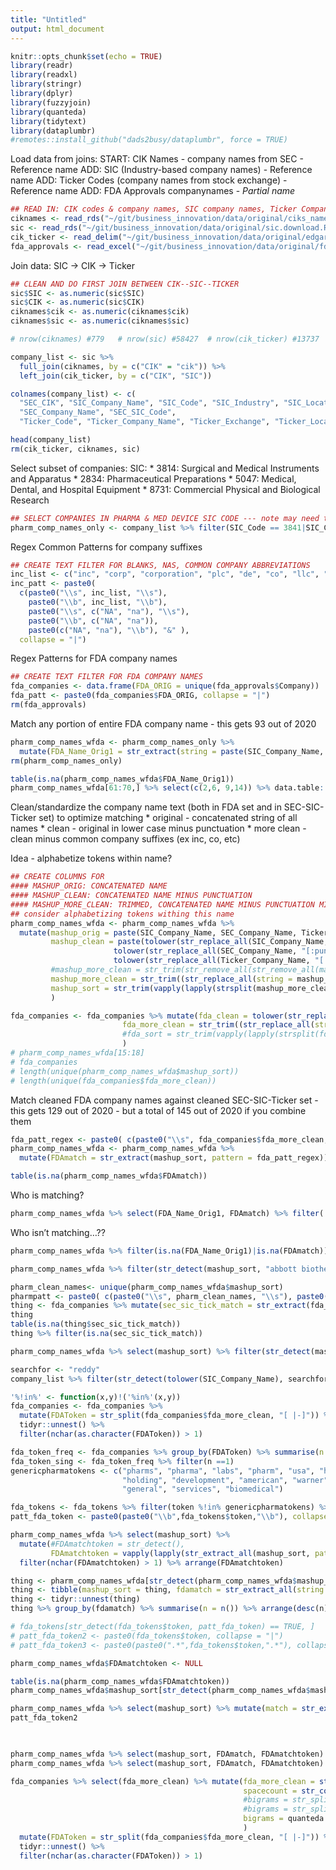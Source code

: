 ```yaml
---
title: "Untitled"
output: html_document
---
```


```r
knitr::opts_chunk$set(echo = TRUE)
library(readr)
library(readxl)
library(stringr)
library(dplyr)
library(fuzzyjoin)
library(quanteda)
library(tidytext)
library(dataplumbr)
#remotes::install_github("dads2busy/dataplumbr", force = TRUE)
```

Load data from joins: 
START: CIK Names - company names from SEC - Reference name
ADD: SIC (Industry-based company names) - Reference name
ADD: Ticker Codes (company names from stock exchange) - Reference name
ADD: FDA Approvals companynames - *Partial name*
```r
## READ IN: CIK codes & company names, SIC company names, Ticker Company Names, FDA Approval Company Names
ciknames <- read_rds("~/git/business_innovation/data/original/ciks_names.RDS")
sic <- read_rds("~/git/business_innovation/data/original/sic.download.RDS")
cik_ticker <- read_delim("~/git/business_innovation/data/original/edgar_filings/cik_ticker.csv", delim = "|")
fda_approvals <- read_excel("~/git/business_innovation/data/original/fda_drugs/Copy of FDA Database - COMBINED V2.xlsx") 

```

Join data: 
SIC -> CIK -> Ticker
```r
## CLEAN AND DO FIRST JOIN BETWEEN CIK--SIC--TICKER
sic$SIC <- as.numeric(sic$SIC)
sic$CIK <- as.numeric(sic$CIK)
ciknames$cik <- as.numeric(ciknames$cik)
ciknames$sic <- as.numeric(ciknames$sic)

# nrow(ciknames) #779   # nrow(sic) #58427  # nrow(cik_ticker) #13737

company_list <- sic %>%
  full_join(ciknames, by = c("CIK" = "cik")) %>%
  left_join(cik_ticker, by = c("CIK", "SIC"))

colnames(company_list) <- c(
  "SEC_CIK", "SIC_Company_Name", "SIC_Code", "SIC_Industry", "SIC_Location",
  "SEC_Company_Name", "SEC_SIC_Code",
  "Ticker_Code", "Ticker_Company_Name", "Ticker_Exchange", "Ticker_Location", "Ticker_Incorporated", "Ticker_IRS" )

head(company_list)
rm(cik_ticker, ciknames, sic)
```

Select subset of companies:
SIC: 
* 3814: Surgical and Medical Instruments and Apparatus
* 2834: Pharmaceutical Preparations
* 5047: Medical, Dental, and Hospital Equipment
* 8731: Commercial Physical and Biological Research

```r
## SELECT COMPANIES IN PHARMA & MED DEVICE SIC CODE --- note may need to expand this!!! based on FDA SIC codes
pharm_comp_names_only <- company_list %>% filter(SIC_Code == 3841|SIC_Code == 2834|SIC_Code == 5047| SIC_Code == 8731) # %>% select(SIC_Company_Name, SEC_Company_Name, Ticker_Company_Name) %>% mutate(name_count = 3 - rowSums(is.na(.)))
```

Regex Common Patterns for company suffixes

```r
## CREATE TEXT FILTER FOR BLANKS, NAS, COMMON COMPANY ABBREVIATIONS
inc_list <- c("inc", "corp", "corporation", "plc", "de", "co", "llc", "ltd", "com", "int", "and", "&", "us", "health", "holdings")
inc_patt <- paste0(
  c(paste0("\\s", inc_list, "\\s"),
    paste0("\\b", inc_list, "\\b"),
    paste0("\\s", c("NA", "na"), "\\s"),
    paste0("\\b", c("NA", "na")),
    paste0(c("NA", "na"), "\\b"), "&" ),
  collapse = "|")
```

Regex Patterns for FDA company names

```r
## CREATE TEXT FILTER FOR FDA COMPANY NAMES
fda_companies <- data.frame(FDA_ORIG = unique(fda_approvals$Company))
fda_patt <- paste0(fda_companies$FDA_ORIG, collapse = "|")
rm(fda_approvals)
```

Match any portion of entire FDA company name - this gets 93 out of 2020

```r
pharm_comp_names_wfda <- pharm_comp_names_only %>% 
  mutate(FDA_Name_Orig1 = str_extract(string = paste(SIC_Company_Name, SEC_Company_Name, Ticker_Company_Name), pattern = fda_patt)) #%>% filter(is.na(FDA_Name_Orig1))
rm(pharm_comp_names_only)

table(is.na(pharm_comp_names_wfda$FDA_Name_Orig1))
pharm_comp_names_wfda[61:70,] %>% select(c(2,6, 9,14)) %>% data.table::as.data.table()

```


Clean/standardize the company name text (both in FDA set and in SEC-SIC-Ticker set) to optimize matching
* original - concatenated string of all names
* clean - original in lower case minus punctuation
* more clean - clean minus common company suffixes (ex inc, co, etc)

Idea - alphabetize tokens within name?

```r
## CREATE COLUMNS FOR
#### MASHUP_ORIG: CONCATENATED NAME
#### MASHUP_CLEAN: CONCATENATED NAME MINUS PUNCTUATION
#### MASHUP_MORE_CLEAN: TRIMMED, CONCATENATED NAME MINUS PUNCTUATION MINUS COMPANY ABBREVIATIONS
## consider alphabetizing tokens withing this name
pharm_comp_names_wfda <- pharm_comp_names_wfda %>%
  mutate(mashup_orig = paste(SIC_Company_Name, SEC_Company_Name, Ticker_Company_Name, FDA_Name_Orig1, sep = "; "),
         mashup_clean = paste(tolower(str_replace_all(SIC_Company_Name, "[:punct:]", " ")),
                       tolower(str_replace_all(SEC_Company_Name, "[:punct:]", " ")),
                       tolower(str_replace_all(Ticker_Company_Name, "[:punct:]", " "))),
         #mashup_more_clean = str_trim(str_remove_all(str_remove_all(mashup_clean, inc_patt), "\\s.\\s|\\s..\\s"), side = "right"),
         mashup_more_clean = str_trim((str_replace_all(string = mashup_clean, pattern = inc_patt, replacement = " ")), side = "right"),
         mashup_sort = str_trim(vapply(lapply(strsplit(mashup_more_clean, " "), unique), paste, character(1L), collapse = " "))
         )

fda_companies <- fda_companies %>% mutate(fda_clean = tolower(str_replace_all(FDA_ORIG, "[:punct:]", " ")),
                         fda_more_clean = str_trim((str_replace_all(string = fda_clean, pattern = inc_patt, replacement = " ")), side = "right")
                         #fda_sort = str_trim(vapply(lapply(strsplit(fda_more_clean, " "), unique), paste, character(1L), collapse = " "))
                         ) 
# pharm_comp_names_wfda[15:18]  
# fda_companies
# length(unique(pharm_comp_names_wfda$mashup_sort))
# length(unique(fda_companies$fda_more_clean))
```

Match cleaned FDA company names against cleaned SEC-SIC-Ticker set - this gets 129 out of 2020 - but a total of 145 out of 2020 if you combine them

```r
fda_patt_regex <- paste0( c(paste0("\\s", fda_companies$fda_more_clean, "\\s"), paste0("\\b", fda_companies$fda_more_clean, "\\b")), collapse = "|")
pharm_comp_names_wfda <- pharm_comp_names_wfda %>%
  mutate(FDAmatch = str_extract(mashup_sort, pattern = fda_patt_regex))

table(is.na(pharm_comp_names_wfda$FDAmatch))
```

Who is matching? 

```r
pharm_comp_names_wfda %>% select(FDA_Name_Orig1, FDAmatch) %>% filter(!is.na(FDA_Name_Orig1)|!is.na(FDAmatch)) 
```

Who isn't matching...??

```r
pharm_comp_names_wfda %>% filter(is.na(FDA_Name_Orig1)|is.na(FDAmatch)) %>% select(mashup_sort) #select(SIC_Company_Name, SEC_Company_Name, Ticker_Company_Name)
```

```r
pharm_comp_names_wfda %>% filter(str_detect(mashup_sort, "abbott biotherapeutics") == TRUE) %>% select(mashup_sort)
```



```r
pharm_clean_names<- unique(pharm_comp_names_wfda$mashup_sort)
pharmpatt <- paste0( c(paste0("\\s", pharm_clean_names, "\\s"), paste0("\\b", pharm_clean_names, "\\b")), collapse = "|")
thing <- fda_companies %>% mutate(sec_sic_tick_match = str_extract(fda_more_clean, pattern = pharmpatt))
thing
table(is.na(thing$sec_sic_tick_match))
thing %>% filter(is.na(sec_sic_tick_match))
```


```r
pharm_comp_names_wfda %>% select(mashup_sort) %>% filter(str_detect(mashup_sort, "vintage") == TRUE)

searchfor <- "reddy"
company_list %>% filter(str_detect(tolower(SIC_Company_Name), searchfor) == TRUE|str_detect(tolower(SEC_Company_Name), searchfor) == TRUE|str_detect(tolower(Ticker_Company_Name), searchfor) == TRUE)
```

```r
'%!in%' <- function(x,y)!('%in%'(x,y))
fda_companies <- fda_companies %>% 
  mutate(FDAToken = str_split(fda_companies$fda_more_clean, "[ |-]")) %>% 
  tidyr::unnest() %>% 
  filter(nchar(as.character(FDAToken)) > 1)

fda_token_freq <- fda_companies %>% group_by(FDAToken) %>% summarise(n = n()) %>% arrange(desc(n))
fda_token_sing <- fda_token_freq %>% filter(n ==1)
genericpharmatokens <- c("pharms", "pharma", "labs", "pharm", "usa", "hlthcare", "intl", "pharmaceuticals", "therapeutics", "international", "biopharma",
                         "holding", "development", "american", "warner", "science", "of", "care", "company", "molecular", "ventures", "genetics", "oncology", 
                         "general", "services", "biomedical")

fda_tokens <- fda_tokens %>% filter(token %!in% genericpharmatokens) %>% filter(token %in% fda_token_sing$FDAToken) 
patt_fda_token <- paste0(paste0("\\b",fda_tokens$token,"\\b"), collapse = "|")

pharm_comp_names_wfda %>% select(mashup_sort) %>%
  mutate(#FDAmatchtoken = str_detect(),
         FDAmatchtoken = vapply(lapply(str_extract_all(mashup_sort, pattern = patt_fda_token), unique), paste, character(1L), collapse = " ")) %>% 
  filter(nchar(FDAmatchtoken) > 1) %>% arrange(FDAmatchtoken)

thing <- pharm_comp_names_wfda[str_detect(pharm_comp_names_wfda$mashup_sort, patt_fda_token),18]
thing <- tibble(mashup_sort = thing, fdamatch = str_extract_all(string = thing, patt_fda_token))
thing <- tidyr::unnest(thing)
thing %>% group_by(fdamatch) %>% summarise(n = n()) %>% arrange(desc(n))

```

```r

# fda_tokens[str_detect(fda_tokens$token, patt_fda_token) == TRUE, ]
# patt_fda_token2 <- paste0(fda_tokens$token, collapse = "|")
# patt_fda_token3 <- paste0(paste0(".*",fda_tokens$token,".*"), collapse = "|")

pharm_comp_names_wfda$FDAmatchtoken <- NULL 

table(is.na(pharm_comp_names_wfda$FDAmatchtoken))
pharm_comp_names_wfda$mashup_sort[str_detect(pharm_comp_names_wfda$mashup_sort[1L], patt_fda_token3)]

pharm_comp_names_wfda %>% select(mashup_sort) %>% mutate(match = str_extract(mashup_sort, patt_fda_token2)) %>% filter(!is.na(match)) 
patt_fda_token2


 
pharm_comp_names_wfda %>% select(mashup_sort, FDAmatch, FDAmatchtoken) %>% filter(!is.na(FDAmatch)) 
pharm_comp_names_wfda %>% select(mashup_sort, FDAmatch, FDAmatchtoken) %>% filter(is.na(FDAmatch)) %>% select(mashup_sort, FDAmatchtoken) 

```

```r
fda_companies %>% select(fda_more_clean) %>% mutate(fda_more_clean = str_trim(fda_more_clean, "both"),
                                                    spacecount = str_count(fda_more_clean, "\\s"),
                                                    #bigrams = str_split(fda_more_clean, "\\s.*\\s+"),
                                                    #bigrams = str_split(fda_more_clean, ".*\\s\\b")
                                                    bigrams = quanteda::tokens(fda_more_clean, ngram = 2)
                                                    ) 
  mutate(FDAToken = str_split(fda_companies$fda_more_clean, "[ |-]")) %>% 
  tidyr::unnest() %>% 
  filter(nchar(as.character(FDAToken)) > 1)
```








